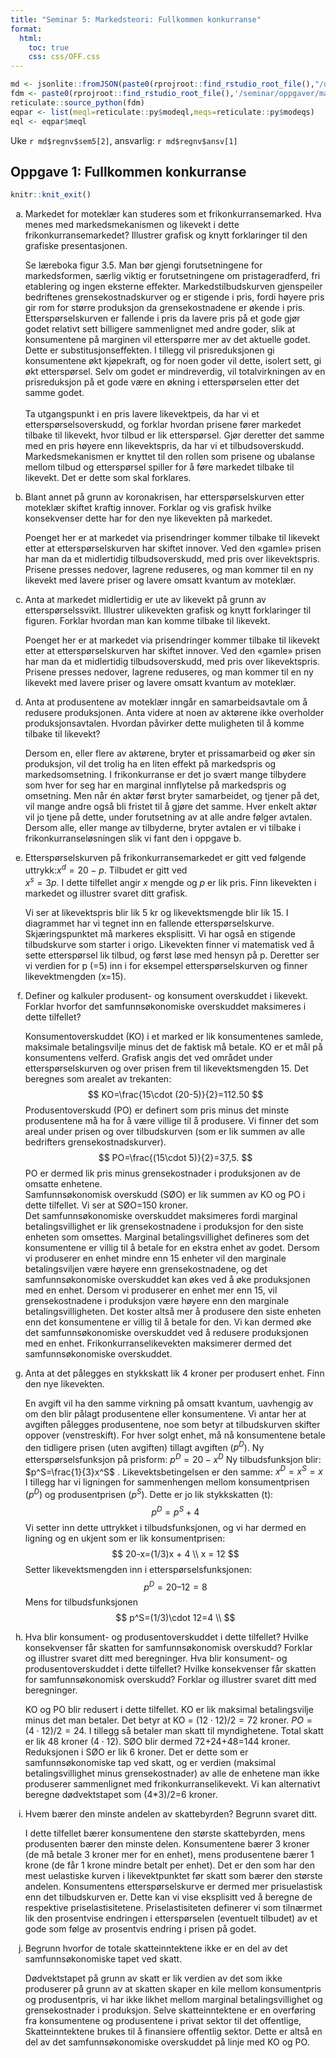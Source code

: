 ```yaml
---
title: "Seminar 5: Markedsteori: Fullkommen konkurranse"
format:
  html:
    toc: true
    css: css/OFF.css
---
```


```r
md <- jsonlite::fromJSON(paste0(rprojroot::find_rstudio_root_file(),"/data-raw/metadata.json"))
fdm <- paste0(rprojroot::find_rstudio_root_file(),'/seminar/oppgaver/mate.py')
reticulate::source_python(fdm)
eqpar <- list(meql=reticulate::py$modeql,meqs=reticulate::py$modeqs)
eql <- eqpar$meql
```

Uke `r md$regnv$sem5[2]`, ansvarlig: `r md$regnv$ansv[1]`



::: {.content-visible when-profile="internal"}

# Oppgave 1: Fullkommen konkurranse

:::

```r
knitr::knit_exit()
```

a. Markedet for moteklær kan studeres som et frikonkurransemarked. Hva menes med markedsmekanismen og likevekt i dette frikonkurransemarkedet? Illustrer grafisk og knytt forklaringer til den grafiske presentasjonen.
<div class="sol">
Se læreboka figur 3.5. Man bør gjengi forutsetningene for markedsformen, særlig viktig er forutsetningene om pristageradferd, fri etablering og ingen eksterne effekter. Markedstilbudskurven gjenspeiler bedriftenes grensekostnadskurver og er stigende i pris, fordi høyere pris gir rom for større produksjon da grensekostnadene er økende i pris. Etterspørselskurven er fallende i pris da lavere pris på et gode gjør godet relativt sett billigere sammenlignet med andre goder, slik at konsumentene på marginen vil etterspørre mer av det aktuelle godet. Dette er substitusjonseffekten. I tillegg vil prisreduksjonen gi konsumentene økt kjøpekraft, og for noen goder vil dette, isolert sett, gi økt etterspørsel. Selv om godet er mindreverdig, vil totalvirkningen av en prisreduksjon på et gode være en økning i etterspørselen etter det samme godet.  
<br>
Ta utgangspunkt i en pris lavere likevektpeis, da har vi et etterspørselsoverskudd, og forklar hvordan prisene fører markedet tilbake til likevekt, hvor tilbud er lik etterspørsel. Gjør deretter det samme med en pris høyere enn likevektspris, da har vi et tilbudsoverskudd.
<br>
Markedsmekanismen er knyttet til den rollen som prisene og ubalanse mellom tilbud og etterspørsel spiller for å føre markedet tilbake til likevekt. Det er dette som skal forklares. 
</div>
a. Blant annet på grunn av koronakrisen, har etterspørselskurven etter moteklær skiftet kraftig innover. Forklar og vis grafisk hvilke konsekvenser dette har for den nye likevekten på markedet.
<div class="sol">
Poenget her er at markedet via prisendringer kommer tilbake til likevekt etter at etterspørselskurven har skiftet innover. Ved den «gamle» prisen har man da et midlertidig tilbudsoverskudd, med pris over likevektspris. Prisene presses nedover, lagrene reduseres, og man kommer til en ny likevekt med lavere priser og lavere omsatt kvantum av moteklær.
</div>
a. Anta at markedet midlertidig er ute av likevekt på grunn av etterspørselssvikt. Illustrer ulikevekten grafisk og knytt forklaringer til figuren. Forklar hvordan man kan komme tilbake til likevekt.
<div class="sol">
Poenget her er at markedet via prisendringer kommer tilbake til likevekt etter at etterspørselskurven har skiftet innover. Ved den «gamle» prisen har man da et midlertidig tilbudsoverskudd, med pris over likevektspris. Prisene presses nedover, lagrene reduseres, og man kommer til en ny likevekt med lavere priser og lavere omsatt kvantum av moteklær.
</div>
a. Anta at produsentene av moteklær inngår en samarbeidsavtale om å redusere produksjonen. Anta videre at noen av aktørene ikke overholder produksjonsavtalen. Hvordan påvirker dette muligheten til å komme tilbake til likevekt?
<div class="sol">
Dersom en, eller flere av aktørene, bryter et prissamarbeid og øker sin produksjon, vil det trolig ha en liten effekt på markedspris og markedsomsetning. I frikonkurranse er det jo svært mange tilbydere som hver for seg har en marginal innflytelse på markedspris og omsetning. Men når én aktør først bryter samarbeidet, og tjener på det, vil mange andre også bli fristet til å gjøre det samme. Hver enkelt aktør vil jo tjene på dette, under forutsetning av at alle andre følger avtalen. Dersom alle, eller mange av tilbyderne, bryter avtalen er vi tilbake i frikonkurranseløsningen slik vi fant den i oppgave b.   
</div>
a. Etterspørselskurven på frikonkurransemarkedet er gitt ved følgende uttrykk:$x^d= 20-p$. Tilbudet er gitt ved  
$x^s=3p$. I dette tilfellet angir $x$ mengde og $p$ er lik pris. Finn likevekten i markedet og illustrer svaret ditt grafisk.
<div class="sol">
Vi ser at likevektspris blir lik 5 kr og likevektsmengde blir lik 15. I diagrammet har vi tegnet inn en fallende etterspørselskurve. Skjæringspunktet må markeres eksplisitt. Vi har også en stigende tilbudskurve som starter i origo. 
Likevekten finner vi matematisk ved å sette etterspørsel lik tilbud, og først løse med hensyn på p. Deretter ser vi verdien for p (=5) inn i for eksempel etterspørselskurven og finner likevektmengden (x=15). 
</div>
a. Definer og kalkuler produsent- og konsument overskuddet i likevekt. Forklar hvorfor det samfunnsøkonomiske overskuddet maksimeres i dette tilfellet?
<div class="sol">
Konsumentoverskuddet (KO) i et marked er lik konsumentenes samlede, maksimale betalingsvilje minus det de faktisk må betale. KO er et mål på konsumentens velferd. Grafisk angis det ved området under etterspørselskurven og over prisen frem til likevektsmengden 15.  Det beregnes som arealet av trekanten: 
$$
KO=\frac{15\cdot (20-5)}{2}=112.50  
$$
Produsentoverskudd (PO) er definert som pris minus det minste produsentene må ha for å være villige til å produsere. Vi finner det som areal under prisen og over tilbudskurven (som er lik summen av alle bedrifters grensekostnadskurver). 
$$
PO=\frac{(15\cdot 5)}{2}=37,5. 
$$
PO er dermed lik pris minus grensekostnader i produksjonen av de omsatte enhetene. 
<br>
Samfunnsøkonomisk overskudd (SØO) er lik summen av KO og PO i dette tilfellet. Vi ser at SØO=150 kroner. 
<br>
Det samfunnsøkonomiske overskuddet maksimeres fordi marginal betalingsvillighet er lik grensekostnadene i produksjon for den siste enheten som omsettes. Marginal betalingsvillighet defineres som det konsumentene er villig til å betale for en ekstra enhet av godet. Dersom vi produserer en enhet mindre enn 15 enheter vil den marginale betalingsviljen være høyere enn grensekostnadene, og det samfunnsøkonomiske overskuddet kan økes ved å øke produksjonen med en enhet. Dersom vi produserer en enhet mer enn 15, vil grensekostnadene i produksjon være høyere enn den marginale betalingsvilligheten. Det koster altså mer å produsere den siste enheten enn det konsumentene er villig til å betale for den. Vi kan dermed øke det samfunnsøkonomiske overskuddet ved å redusere produksjonen med en enhet. Frikonkurranselikevekten maksimerer dermed det samfunnsøkonomiske overskuddet. 
</div>
a. Anta at det pålegges en stykkskatt lik 4 kroner per produsert enhet. Finn den nye likevekten.
<div class="sol">
En avgift vil ha den samme virkning på omsatt kvantum, uavhengig av om den blir pålagt produsentene eller konsumentene. Vi antar her at avgiften pålegges produsentene, noe som betyr at tilbudskurven skifter oppover (venstreskift). For hver solgt enhet, må nå konsumentene betale den tidligere prisen (uten avgiften) tillagt avgiften ($p^D$). Ny etterspørselsfunksjon på prisform: $p^D=20-x^D$ Ny tilbudsfunksjon blir: $p^S=\frac{1}{3}x^S$ . Likevektsbetingelsen er den samme: $x^D=x^S=x$  I tillegg har vi ligningen for sammenhengen mellom konsumentprisen ($p^D$) og produsentprisen ($p^S$). Dette er jo lik stykkskatten (t): 
$$
p^D = p^S + 4
$$
Vi setter inn dette uttrykket i tilbudsfunksjonen, og vi har dermed en ligning og en ukjent som er lik konsumentprisen: 
$$
20-x=(1/3)x + 4 \\
x = 12
$$
Setter likevektsmengden inn i etterspørselsfunksjonen: 
$$
p^D=20–12=8 
$$
Mens for tilbudsfunksjonen
$$
p^S=(1/3)\cdot 12=4 \\
$$
</div>
a. Hva blir konsument- og produsentoverskuddet i dette tilfellet? Hvilke konsekvenser får
skatten for samfunnsøkonomisk overskudd? Forklar og illustrer svaret ditt med
beregninger.
Hva blir konsument- og produsentoverskuddet i dette tilfellet? Hvilke konsekvenser får
skatten for samfunnsøkonomisk overskudd? Forklar og illustrer svaret ditt med
beregninger.
<div class="sol">
KO og PO blir redusert i dette tilfellet. KO er lik maksimal betalingsvilje minus det
man betaler. Det betyr at KO = $(12\cdot 12)/2=72$ kroner. $PO=(4\cdot 12)/2=24$. I tillegg så
betaler man skatt til myndighetene. Total skatt er lik 48 kroner ($4 \cdot 12$). SØO blir
dermed 72+24+48=144 kroner. Reduksjonen i SØO er lik 6 kroner. Det er dette som
er samfunnsøkonomiske tap ved skatt, og er verdien (maksimal betalingsvillighet
minus grensekostnader) av alle de enhetene man ikke produserer sammenlignet med
frikonkurranselikevekt. Vi kan alternativt beregne dødvektstapet som (4*3)/2=6
kroner.
</div>
a. Hvem bærer den minste andelen av skattebyrden? Begrunn svaret ditt.
<div class="sol">
I dette tilfellet bærer konsumentene den største skattebyrden, mens produsenten bærer den minste delen. Konsumentene bærer 3 kroner (de må betale 3 kroner mer for en enhet), mens produsentene bærer 1 krone (de får 1 krone mindre betalt per enhet). Det er den som har den mest uelastiske kurven i likevektpunktet før skatt som bærer den største andelen. Konsumentens etterspørselskurve er dermed mer prisuelastisk enn det tilbudskurven er. Dette kan vi vise eksplisitt ved å beregne de respektive priselastisitetene. Priselastisiteten definerer vi som tilnærmet lik den prosentvise endringen i etterspørselen (eventuelt tilbudet) av et gode som følge av prosentvis endring i prisen på godet. 
</div>
a. Begrunn hvorfor de totale skatteinntektene ikke er en del av det samfunnsøkonomiske tapet ved skatt.
<div class="sol">
Dødvektstapet på grunn av skatt er lik verdien av det som ikke produserer på grunn av at skatten skaper en kile mellom konsumentpris og produsentpris, vi har ikke likhet mellom marginal betalingsvillighet og grensekostnader i produksjon.  Selve skatteinntektene er en overføring fra konsumentene og produsentene i privat sektor til det offentlige, Skatteinntektene brukes til å finansiere offentlig sektor. Dette er altså en del av det samfunnsøkonomiske overskuddet på linje med KO og PO. 
</div>


